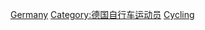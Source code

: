 [[Category:各國奧運自由車選手|Germany]]
[[Category:德国自行车运动员|Category:德国自行车运动员]]
[[Category:德国夏季奥运运动员|Cycling]]
